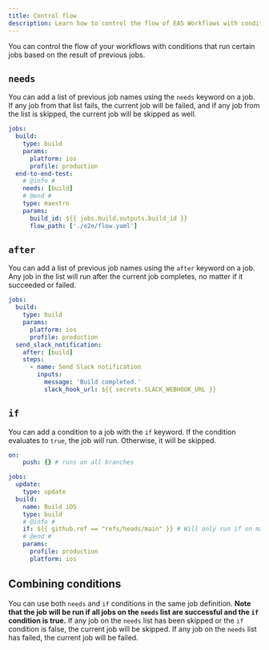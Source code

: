 ```yaml
---
title: Control flow
description: Learn how to control the flow of EAS Workflows with conditions that run certain jobs based on the result of previous jobs.
---
```


You can control the flow of your workflows with conditions that run certain jobs based on the result of previous jobs.

## `needs`

You can add a list of previous job names using the `needs` keyword on a job. If any job from that list fails, the current job will be failed, and if any job from the list is skipped, the current job will be skipped as well.

```yaml .eas/workflows/prerequisite.yaml
jobs:
  build:
    type: build
    params:
      platform: ios
      profile: production
  end-to-end-test:
    # @info #
    needs: [build]
    # @end #
    type: maestro
    params:
      build_id: ${{ jobs.build.outputs.build_id }}
      flow_path: ['./e2e/flow.yaml']
```

## `after`

You can add a list of previous job names using the `after` keyword on a job. Any job in the list will run after the current job completes, no matter if it succeeded or failed.

```yaml .eas/workflows/after.yaml
jobs:
  build:
    type: build
    params:
      platform: ios
      profile: production
  send_slack_notification:
    after: [build]
    steps:
      - name: Send Slack notification
        inputs:
          message: 'Build completed.'
          slack_hook_url: ${{ secrets.SLACK_WEBHOOK_URL }}
```

## `if`

You can add a condition to a job with the `if` keyword. If the condition evaluates to `true`, the job will run. Otherwise, it will be skipped.

```yaml .eas/workflows/conditional.yaml
on:
	push: {} # runs on all branches

jobs:
  update:
    type: update
  build:
    name: Build iOS
    type: build
    # @info #
    if: ${{ github.ref == "refs/heads/main" }} # Will only run if on main.
    # @end #
    params:
      profile: production
      platform: ios
```

## Combining conditions

You can use both `needs` and `if` conditions in the same job definition. **Note that the job will be run if all jobs on the `needs` list are successful and the `if` condition is true.** If any job on the `needs` list has been skipped or the `if` condition is false, the current job will be skipped. If any job on the `needs` list has failed, the current job will be failed.
